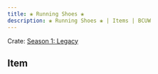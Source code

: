 ---
title: ❀ Running Shoes ❀
description: ❀ Running Shoes ❀ | Items | BCUW
---

Crate: [Season 1: Legacy](/crates/season/s1/)

## Item
<Cdn path="2D/Legacy" name="❀ Running Shoes ❀" ext="png" />